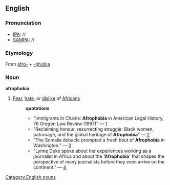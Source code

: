 ==English==
===Pronunciation===

*[[IPA]]: //
*[[SAMPA]]: //

===Etymology===
From [[afro-]] + [[-phobia]]

=== Noun ===
[[Category:English nouns]]
'''afrophobia'''
#[[Fear]], [[hate]], or [[dislike]] of [[Africans]]
#:'''quotations'''
#:*"Immigrants in Chains: '''Afrophobia''' in American Legal History, 76 Oregon Law Review (1997)" &mdash; [http://law.udayton.edu/NR/exeres/3CD0D448-B1D1-46C0-AF31-0292904A5E3A.htm]
#:*"Reclaiming honour, resurrecting struggle: Black women, patronage, and the global heritage of '''Afrophobia'''" &mdash; [http://www.wac.uct.ac.za/wac4/symposia/abstracts/s030.pdf]
#:*"The Somalia debacle prompted a fresh bout of '''Afrophobia''' in Washington." &mdash; [http://www.time.com/time/magazine/1998/int/980330/africa.good_will_bill.at20.html]
#:*"Lynne Duke spoke about her experiences working as a journalist in Africa and about the ''''Afrophobia'''' that shapes the perspective of many journalists before they even arrive on the continent." &mdash; [http://www.africaaction.org/events/baraza/2004/report.php]
